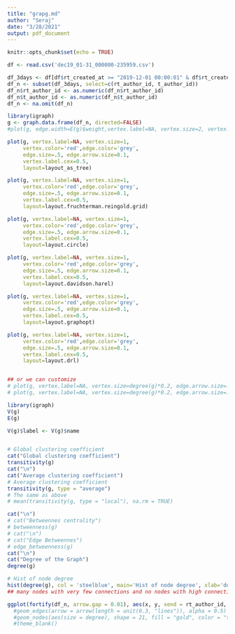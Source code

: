 ```yaml
---
title: "grapg.md"
author: "Seraj"
date: "3/28/2021"
output: pdf_document
---
```


```r
knitr::opts_chunk$set(echo = TRUE)
```


```r
df <- read.csv('dec19_01-31_000000-235959.csv')
```

```r
df_3days <- df[df$rt_created_at >= "2019-12-01 00:00:01" & df$rt_created_at <="2019-12-03 23:59:59",]
df_n <- subset(df_3days, select=c(rt_author_id, t_author_id))
df_n$rt_author_id <- as.numeric(df_n$rt_author_id)
df_n$t_author_id <- as.numeric(df_n$t_author_id)
df_n <- na.omit(df_n)
```


```r
library(igraph)
g <- graph.data.frame(df_n, directed=FALSE)
#plot(g, edge.width=E(g)$weight,vertex.label=NA, vertex.size=2, vertex.color='red',edge.color='green')

plot(g, vertex.label=NA, vertex.size=1, 
     vertex.color='red',edge.color='grey', 
     edge.size=.5, edge.arrow.size=0.1, 
     vertex.label.cex=0.5,
     layout=layout_as_tree)

plot(g, vertex.label=NA, vertex.size=1, 
     vertex.color='red',edge.color='grey', 
     edge.size=.5, edge.arrow.size=0.1, 
     vertex.label.cex=0.5,
     layout=layout.fruchterman.reingold.grid)

plot(g, vertex.label=NA, vertex.size=1, 
     vertex.color='red',edge.color='grey', 
     edge.size=.5, edge.arrow.size=0.1, 
     vertex.label.cex=0.5,
     layout=layout.circle)

plot(g, vertex.label=NA, vertex.size=1, 
     vertex.color='red',edge.color='grey', 
     edge.size=.5, edge.arrow.size=0.1, 
     vertex.label.cex=0.5,
     layout=layout.davidson.harel)

plot(g, vertex.label=NA, vertex.size=1, 
     vertex.color='red',edge.color='grey', 
     edge.size=.5, edge.arrow.size=0.1, 
     vertex.label.cex=0.5,
     layout=layout.graphopt)

plot(g, vertex.label=NA, vertex.size=1, 
     vertex.color='red',edge.color='grey', 
     edge.size=.5, edge.arrow.size=0.1, 
     vertex.label.cex=0.5,
     layout=layout.drl)


## or we can customize
# plot(g, vertex.label=NA, vertex.size=degree(g)*0.2, edge.arrow.size=.1, layout=layout.fruchterman.reingold)
# plot(g, vertex.label=NA, vertex.size=degree(g)*0.2, edge.arrow.size=.1, layout=layout_as_tree)

```

```r
library(igraph)
V(g)
E(g)

V(g)$label <- V(g)$name


# Global clustering coefficient
cat("Global clustering coefficient")
transitivity(g)
cat("\n")
cat("Average clustering coefficient")
# Average clustering coefficient
transitivity(g, type = "average")
# The same as above
# mean(transitivity(g, type = "local"), na.rm = TRUE)

cat("\n")
# cat("Betweennes centrality")
# betweenness(g)
# cat("\n")
# cat("Edge Betweennes")
# edge_betweenness(g)
cat("\n")
cat("Degree of the Graph")
degree(g)

# Hist of node degree
hist(degree(g), col = 'steelblue', main='Hist of node degree', xlab='degree of vertices')
## many nodes with very few connections and no nodes with high connections

```

```r
ggplot(fortify(df_n, arrow.gap = 0.01), aes(x, y, xend = rt_author_id, yend = t_author_id)) #+
  #geom_edges(arrow = arrow(length = unit(0.3, "lines")), alpha = 0.5) +
  #geom_nodes(aes(size = degree), shape = 21, fill = "gold", color = "tomato") +
  #theme_blank()
```




<!-- ```{r,echo=FALSE, warning=F, message=FALSE ,fig.height=10, fig.width=10} -->
<!-- library(igraph) -->
<!-- #relations <- data.frame(from=c("Bob", "Cecil", "Cecil", "David", "David", "Esmeralda"), -->
<!--  #                       to=c("Alice", "Bob", "Alice", "Alice", "Bob", "Alice"), -->
<!--   #                      weight=c(4,5,5,2,1,1)) -->
<!-- # Alternatively, you could read in the data from a similar CSV file as follows: -->
<!--  relations <- read.csv("dec_uw_3d.csv") -->

<!-- # Load (DIRECTED) graph from data frame -->
<!-- g <- graph.data.frame(relations, directed=FALSE) # -->
<!-- #g <- make_tree(relations) -->
<!-- # Plot graph -->
<!-- #plot(g, edge.width=E(g)$weight,vertex.label=NA, vertex.size=2, vertex.color='red',edge.color='green') -->
<!-- plot(g, vertex.label=NA, vertex.size=1, vertex.color='red',edge.color='green', edge.size=.5) -->
<!-- ``` -->

